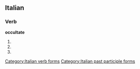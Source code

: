 ==Italian==

===Verb===
'''occultate'''

# {{form of|[[second-person|Second-person]] [[plural]] [[present tense]]|[[occultare#Italian|occultare]]|lang=Italian}}
# {{form of|Second-person plural [[imperative]]|occultare#Italian|occultare|lang=Italian}}
# {{form of|[[feminine|Feminine]] plural|[[occultato]]}}

[[Category:Italian verb forms]]
[[Category:Italian past participle forms]]